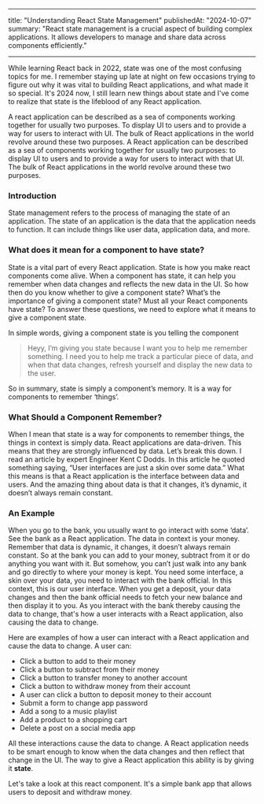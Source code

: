 
---

title: "Understanding React State Management"
publishedAt: "2024-10-07"
summary: "React state management is a crucial aspect of building complex applications. It allows developers to manage and share data across components efficiently."

---

While learning React back in 2022, state was one of the most confusing topics for me. I remember staying up late at night on few occasions trying to figure out why it was vital to building React applications, and what made it so special. It's 2024 now, I still learn new things about state and I've come to realize that state is the lifeblood of any React application.

A react application can be described as a sea of components working together for usually two purposes. To display UI to users and to provide a way for users to interact with UI.
The bulk of React applications in the world revolve around these two purposes.
A React application can be described as a sea of components working together for usually two purposes: to display UI to users and to provide a way for users to interact with that UI. The bulk of React applications in the world revolve around these two purposes.

### Introduction

State management refers to the process of managing the state of an application. The state of an application is the data that the application needs to function. It can include things like user data, application data, and more.

### What does it mean for a component to have state?

State is a vital part of every React application. State is how you make react components come alive. When a component has state, it can help you remember when data changes and reflects the new data in the UI.
So how then do you know whether to give a component state? What’s the importance of giving a component state? Must all your React components have state?
To answer these questions, we need to explore what it means to give a component state.

In simple words, giving a component state is you telling the component

> Heyy, I’m giving you state because I want you to help me remember something. I need you to help me track a particular piece of data, and when that data changes, refresh yourself and display the new data to the user.

So in summary, state is simply a component’s memory. It is a way for components to remember ‘things’.

### What Should a Component Remember?

When I mean that state is a way for components to remember things, the things in context is simply data.
React applications are data-driven. This means that they are strongly influenced by data.
Let’s break this down. I read an article by expert Engineer Kent C Dodds. In this article he quoted something saying, “User interfaces are just a skin over some data.” What this means is that a React application is the interface between data and users.
And the amazing thing about data is that it changes, it’s dynamic, it doesn’t always remain constant.

### An Example

When you go to the bank, you usually want to go interact with some ‘data’. See the bank as a React application. The data in context is your money. Remember that data is dynamic, it changes, it doesn’t always remain constant. So at the bank you can add to your money, subtract from it or do anything you want with it.
But somehow, you can’t just walk into any bank and go directly to where your money is kept. You need some interface, a skin over your data, you need to interact with the bank official. In this context, this is our user interface. When you get a deposit, your data changes and then the bank official needs to fetch your new balance and then display it to you. As you interact with the bank thereby causing the data to change, that's how a user interacts with a React application, also causing the data to change.

Here are examples of how a user can interact with a React application and cause the data to change. A user can:

- Click a button to add to their money
- Click a button to subtract from their money
- Click a button to transfer money to another account
- Click a button to withdraw money from their account
- A user can click a button to deposit money to their account
- Submit a form to change app password
- Add a song to a music playlist
- Add a product to a shopping cart
- Delete a post on a social media app

All these interactions cause the data to change. A React application needs to be smart enough to know when the data changes and then reflect that change in the UI. The way to give a React application this ability is by giving it **state**.

Let's take a look at this react component. It's a simple bank app that allows users to deposit and withdraw money.

<BankApp />
